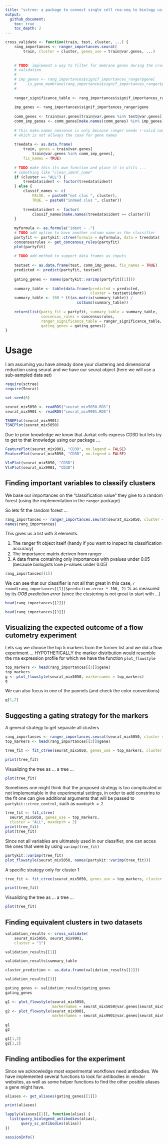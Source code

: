 ```yaml
---
title: "sctree: a package to connect single cell rna-seq to biology using trees"
output: 
  github_document:
    toc: true
    toc_depth: 2
---
```


```r
cross_validate <- function(train, test, cluster, ...) {
    rang_importances <- ranger_importances.seurat(
        train, cluster = cluster, genes_use = train@var.genes, ...)
    
    
    # TODO: implement a way to filter for memrane genes during the cross
    # validation
    #
    # imp_genes <- rang_importances$signif_importances_ranger$gene[
    #     is_gene_membrane(rang_importances$signif_importances_ranger$gene)]
    #
    
    ranger_significance_table <- rang_importances$signif_importances_ranger
    
    imp_genes <- rang_importances$signif_importances_ranger$gene
    
    comm_genes <- train@var.genes[train@var.genes %in% test@var.genes]
    comm_imp_genes <- comm_genes[make.names(comm_genes) %in% imp_genes]
    
    # this make.names nonsense is only because ranger needs r-valid names
    # which is not allways the case for gene names
    
    treedata <- as.data.frame(
        train, genes = train@var.genes[
            train@var.genes %in% comm_imp_genes],
        fix_names = TRUE)
    
    # TODO make this its own function and place it in utils ...
    # something like "clean_ident_name"
    if (cluster == "ALL") {
        treedata$ident <- factor(treedata$ident)
    } else {
        classif_names <- c(
            FALSE. = paste0("not clus ", cluster),
            TRUE. = paste0("indeed clus ", cluster))
        
        treedata$ident <- factor(
            classif_names[make.names(treedata$ident == cluster)])
    }
    
    myformula <- as.formula("ident ~ .")
    # TODO add option to have another column name as the classifier
    partyfit <- partykit::ctree(formula = myformula, data = treedata)
    concensusrules <- get_concensus_rules(partyfit)
    plot(partyfit)
    
    # TODO add method to support data frames as inputs
    
    testset <- as.data.frame(test, comm_imp_genes, fix_names = TRUE)
    predicted <- predict(partyfit, testset)
    
    gating_genes <- names(partykit::varimp(partyfit[[1]]))
    
    summary_table <- table(data.frame(predicted = predicted,
                                      cluster = testset$ident))
    summary_table <- 100 * (t(as.matrix(summary_table)) /
                                colSums(summary_table))
    
    return(list(party_fit = partyfit, summary_table = summary_table,
                concensus_rules = concensusrules,
                ranger_significance_table = ranger_significance_table,
                gating_genes = gating_genes))
}

```


# Usage

I am assuming you have already done your clustering and dimensional reduction
using seurat and we have our seurat object (here we will use a sub-sampled data
set)

```r
require(sctree)
require(Seurat)

set.seed(6)

seurat_mix5050 <- readRDS("seurat_mix5050.RDS")
seurat_mix9901 <- readRDS("seurat_mix9901.RDS")

TSNEPlot(seurat_mix9901)
TSNEPlot(seurat_mix5050)
```


Due to prior knowledge we know that Jurkat cells express CD3D but lets try to
get to that knowledge using our package ...

```r
FeaturePlot(seurat_mix9901, "CD3D", no.legend = FALSE)
FeaturePlot(seurat_mix5050, "CD3D", no.legend = FALSE)

VlnPlot(seurat_mix5050, "CD3D")
VlnPlot(seurat_mix9901, "CD3D")
```


## Finding important variables to classify clusters

We base our importances on the "classification value" they give to a random 
forest (using the implementation in the `ranger` package)

So lets fit the random forest ...

```r
rang_importances <- ranger_importances.seurat(seurat_mix5050, cluster = "ALL")
names(rang_importances)
```

This gives us a list with 3 elements.

1. The ranger fit object itself (handy if you want to inspect its classification 
   accuracy)
2. The importance matrix deriven from ranger
3. A data frame containing only importances with pvalues under 0.05 
   (because biologists love p-values under 0.05)


```r
rang_importances[[1]]
```

We can see that our classifier is not all that great in this case, `r round(rang_importances[[1]]$prediction.error * 100, 2)` % as measured by its 
*OOB prediction error* (since the clustering is not great to start with ...)


```r
head(rang_importances[[2]])

head(rang_importances[[3]])
```

## Visualizing the expected outcome of a flow cutometry experiment

Lets say we choose the top 5 markers from the former list and we did a flow
experiment ... HYPOTHETICALLY the marker distribution would resemble the rna
expression profile for which we have the function `plot_flowstyle`

```r
top_markers <- head(rang_importances[[3]]$gene)
top_markers
g <- plot_flowstyle(seurat_mix5050, markernames = top_markers)
g
```

We can also focus in one of the pannels (and check the color conventions)

```r
g[1,2]
```


## Suggesting a gating strategy for the markers


A general strategy to get separate all clusters

```r
rang_importances <- ranger_importances.seurat(seurat_mix5050, cluster = "ALL")
top_markers <- head(rang_importances[[3]]$gene)

tree_fit <- fit_ctree(seurat_mix5050, genes_use = top_markers, cluster = "ALL")

print(tree_fit)
```


Visualizing the tree as ... a tree ...

```r
plot(tree_fit)
```

Sometimes one might think that the proposed strategy is too complicated or not
implementable in the experimental settings, in order to add constrins to the fit
one can give additional arguments that will be passed to
`partykit::ctree_control`, such as `maxdepth = 2`

```r
tree_fit <- fit_ctree(
  seurat_mix5050, genes_use = top_markers, 
  cluster = "ALL", maxdepth = 2)
print(tree_fit)
plot(tree_fit)
```

Since not all variables are ultimately used in our classifier, one can acces the
ones that were by using `varimp(tree_fit)`

```r
partykit::varimp(tree_fit)
plot_flowstyle(seurat_mix5050, names(partykit::varimp(tree_fit)))
```


A specific strategy only for cluster 1

```r
tree_fit <- fit_ctree(seurat_mix5050, genes_use = top_markers, cluster = "1")

print(tree_fit)
```

Visualizing the tree as ... a tree ...

```r
plot(tree_fit)
```

## Finding equivalent clusters in two datasets

```r
validation_results <- cross_validate(
    seurat_mix5050, seurat_mix9901, 
    cluster = "1")

validation_results[[1]]
```

```r
validation_results$summary_table
```


```r
cluster_prediction <- as.data.frame(validation_results[[2]])

validation_results[[3]]
```


```r
gating_genes <- validation_results$gating_genes
gating_genes
```

```r
g1 <- plot_flowstyle(seurat_mix5050, 
                     markernames = seurat_mix5050@var.genes[seurat_mix5050@var.genes %in% gating_genes])
g2 <- plot_flowstyle(seurat_mix9901, 
                     markernames = seurat_mix9901@var.genes[seurat_mix9901@var.genes %in% gating_genes])
 
g1
g2
```

```r
g1[1,2]
g2[1,2]
```

## Finding antibodies for the experiment

Since we acknowledge most experimental workflows need antibodies. We have 
implemented several functions to look for antibodies in vendor websites, as well
as some helper functions to find the other posible aliases a gene might have.


```r
aliases <- get_aliases(gating_genes[[1]])

print(aliases)

lapply(aliases[[1]], function(alias) {
  list(query_biolegend_antibodies(alias),
       query_sc_antibodies(alias))
})

```


```r
sessionInfo()
```
